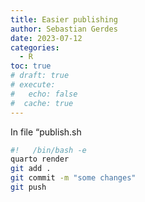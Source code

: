 ```yaml
---
title: Easier publishing
author: Sebastian Gerdes
date: 2023-07-12
categories:
  - R
toc: true
# draft: true
# execute: 
#   echo: false
#  cache: true
---
```


In file "publish.sh
```bash
#!   /bin/bash -e
quarto render
git add .
git commit -m "some changes"
git push
```
